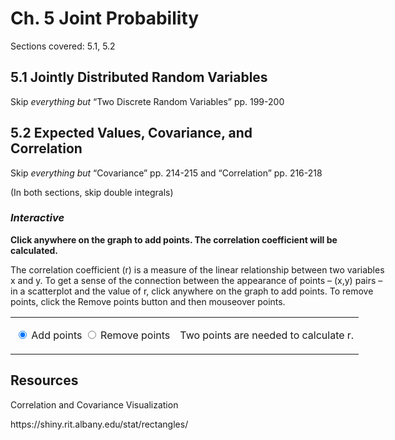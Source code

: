 # Ch. 5 Joint Probability {-}

Sections covered: 5.1, 5.2

## 5.1 Jointly Distributed Random Variables {-}

Skip *everything but* "Two Discrete Random Variables" pp. 199-200

## 5.2 Expected Values, Covariance, and Correlation {-}

Skip *everything but* "Covariance" pp. 214-215 and "Correlation" pp. 216-218

(In both sections, skip double integrals)

<script src="https://d3js.org/d3.v4.min.js"></script>

<div id="corr" style="width: 600px">
	
### *Interactive* {-}
	  
**Click anywhere on the graph to add points. The correlation coefficient will be calculated.**	  
	  
<p>The correlation coefficient (r) is a measure of the linear relationship
	  between two variables x and y. To get a sense of the connection between the
	  appearance of points -- (x,y) pairs --  in a scatterplot and the value of r,
	  click anywhere on the graph to add points. To remove points, click the Remove 
	  points button and then mouseover points.</p>

<table>	
<td>
<p>
<input type="radio" name="typeofaction" value="add" checked="true">&nbsp;Add points
<input type="radio" name="typeofaction" value="remove">&nbsp;Remove points
</p>
</td><td>
		
<p id="r">Two points are needed to calculate r.</p>
</td></table>
</div>

<script src="scripts/corrcoef.js"></script>

## Resources {-}

Correlation and Covariance Visualization

https://shiny.rit.albany.edu/stat/rectangles/
